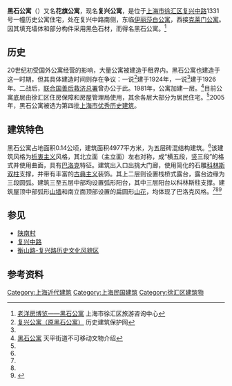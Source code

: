 {{上海市优秀历史建筑 |
省区市 = 上海市 |
名称 = 黑石公寓 |
编号 = 4-99 |
时代 = 1924年|
所在 = [[上海市|上海市]][[徐汇区|徐汇区]][[复兴中路|复兴中路]]1331号 |
公布 = 2005年 |
图片 = [[File:黑石公寓.JPG|border]]
}}
'''黑石公寓'''（{{Lang-en|'''Blackstone Apartments'''}}）又名'''花旗公寓'''，现名'''复兴公寓'''，是位于[[上海市|上海市]][[徐汇区|徐汇区]][[复兴中路|复兴中路]]1331号一幢历史公寓住宅，处在复兴中路南侧，东临[[伊丽莎白公寓|伊丽莎白公寓]]，西接[[克莱门公寓|克莱门公寓]]。因其填充墙体和部分构件采用黑色石材，而得名黑石公寓。<ref name=qt>[http://xh.qjtrip.com/xhzw/yswh/lfz/fxgy.asp 老洋房博览——黑石公寓] {{Wayback|url=http://xh.qjtrip.com/xhzw/yswh/lfz/fxgy.asp |date=20141102061852 }}上海市徐汇区旅游咨询中心</ref>

==历史==
20世纪初受国外公寓经营的影响，大量公寓被建造于租界内。黑石公寓也建造于这一时期，但其具体建造时间则存在争议：一说<ref name=abh>[http://www.aibaohu.com/2008/12/20081216161628942178.html 复兴公寓（原黑石公寓）] {{Wayback|url=http://www.aibaohu.com/2008/12/20081216161628942178.html |date=20140413161620 }}历史建筑保护网</ref>建于1924年，一说<ref name=qt></ref>建于1926年。二战后，[[联合国善后救济总署|联合国善后救济总署]]曾办公于此。1981年，公寓加建一层。<ref name=tp>[http://tianping.xh.sh.cn/html/xh_tpwhzx/Flash_yffb/index.swf 黑石公寓] {{Wayback|url=http://tianping.xh.sh.cn/html/xh_tpwhzx/Flash_yffb/index.swf |date=20140201211858 }}天平街道不可移动文物介绍</ref>目前公寓底层由徐汇区住房保障和房屋管理局使用，其余各层大部分为居民住宅。<ref name=qt></ref>2005年，黑石公寓被选为第四批[[上海市优秀历史建筑|上海市优秀历史建筑]]。

==建筑特色==
黑石公寓占地面积0.14公顷，建筑面积4977平方米，为五层砖混结构建筑。<ref name=tp></ref>该建筑风格为[[折衷主义|折衷主义]]风格，其北立面（主立面）左右对称，成“横五段，竖三段”的格式并使用曲面，具有[[巴洛克|巴洛克]]特征。建筑出入口出挑大门廊，使用简化的石雕[[科林斯柱式|科林斯双柱]]支撑，并带有丰富的[[古典主义|古典主义]]装饰。其上二层则设置栈桥式露台，露台边缘为三段圆弧。建筑三至五层中部均设置弧形阳台，其中三层阳台以科林斯柱支撑。建筑屋顶中部弧形[[山墙|山墙]]和南立面顶部设置的扁圆形[[山花|山花]]，均体现了巴洛克风格。<ref name=abh></ref><ref name=tp></ref><ref>{{cite book|title=永不飘散的风情|author =惜珍|publisher=东方出版中心|page =155-156|isbn=9787547300169}}</ref>

==参见==
*[[陕南村|陕南村]]
*[[复兴中路|复兴中路]]
*[[衡山路-复兴路历史文化风貌区|衡山路-复兴路历史文化风貌区]]

==参考资料==
<references/>

{{上海市第四批优秀历史建筑}}
[[Category:上海近代建筑|Category:上海近代建筑]]
[[Category:上海民国建筑|Category:上海民国建筑]]
[[Category:徐汇区建筑物|Category:徐汇区建筑物]]
